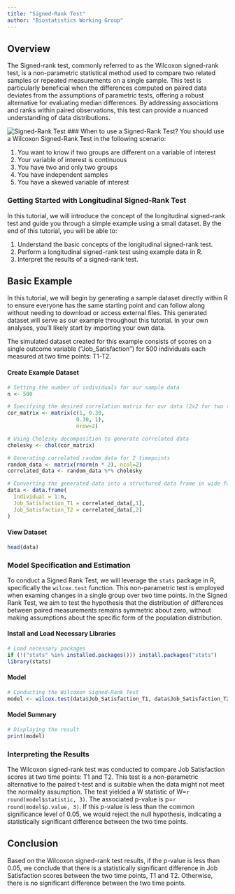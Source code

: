 ```yaml
---
title: "Signed-Rank Test"
author: "Biostatistics Working Group"
---
```


## Overview
The Signed-rank test, commonly referred to as the Wilcoxon signed-rank test, is a non-parametric statistical method used to compare two related samples or repeated measurements on a single sample. This test is particularly beneficial when the differences computed on paired data deviates from the assumptions of parametric tests, offering a robust alternative for evaluating median differences. By addressing associations and ranks within paired observations, this test can provide a nuanced understanding of data distributions. 

![Signed-Rank Test](./figures/signedrank.png)
### When to use a Signed-Rank Test?
You should use a Wilcoxon Signed-Rank Test in the following scenario:

1.	You want to know if two groups are different on a variable of interest
2.	Your variable of interest is continuous
3.	You have two and only two groups
4.	You have independent samples
5.	You have a skewed variable of interest

### Getting Started with Longitudinal Signed-Rank Test

In this tutorial, we will introduce the concept of the longitudinal signed-rank test and guide you through a simple example using a small dataset. By the end of this tutorial, you will be able to:

1. Understand the basic concepts of the longitudinal signed-rank test.
2. Perform a longitudinal signed-rank test using example data in R.
3. Interpret the results of a signed-rank test.

## Basic Example
In this tutorial, we will begin by generating a sample dataset directly within R to ensure everyone has the same starting point and can follow along without needing to download or access external files. This generated dataset will serve as our example throughout this tutorial. In your own analyses, you'll likely start by importing your own data.

The simulated dataset created for this example consists of scores on a single outcome variable ("Job_Satisfaction") for 500 individuals each measured at two time points: T1-T2.

#### Create Example Dataset
```r

# Setting the number of individuals for our sample data
n <- 500

# Specifying the desired correlation matrix for our data (2x2 for two time points)
cor_matrix <- matrix(c(1, 0.30, 
                      0.30, 1),
                      nrow=2)

# Using Cholesky decomposition to generate correlated data
cholesky <- chol(cor_matrix)

# Generating correlated random data for 2 timepoints
random_data <- matrix(rnorm(n * 2), ncol=2)
correlated_data <- random_data %*% cholesky

# Converting the generated data into a structured data frame in wide format
data <- data.frame(
  Individual = 1:n,
  Job_Satisfaction_T1 = correlated_data[,1],
  Job_Satisfaction_T2 = correlated_data[,2]
)

```

#### View Dataset
```r
head(data)
```

### Model Specification and Estimation
To conduct a Signed Rank Test, we will leverage the `stats` package in R, specifically the `wilcox.test` function. This non-parametric test is employed when examing changes in a single group over two time points. In the Signed Rank Test, we aim to test the hypothesis that the distribution of differences between paired measurements remains symmetric about zero, without making assumptions about the specific form of the population distribution.

#### Install and Load Necessary Libraries
```r
# Load necessary packages
if (!("stats" %in% installed.packages())) install.packages("stats")
library(stats)
```

#### Model
```r

# Conducting the Wilcoxon Signed-Rank Test
model <- wilcox.test(data$Job_Satisfaction_T1, data$Job_Satisfaction_T2, paired = TRUE)

```

#### Model Summary
```r
# Displaying the result
print(model)
```

### Interpreting the Results
The Wilcoxon signed-rank test was conducted to compare Job Satisfaction scores at two time points: T1 and T2. This test is a non-parametric alternative to the paired t-test and is suitable when the data might not meet the normality assumption. The test yielded a W statistic of W=`r round(model$statistic, 3)`. The associated p-value is p=`r round(model$p.value, 3)`. If this p-value is less than the common significance level of 0.05, we would reject the null hypothesis, indicating a statistically significant difference between the two time points.

## Conclusion
Based on the Wilcoxon signed-rank test results, if the p-value is less than 0.05, we conclude that there is a statistically significant difference in Job Satisfaction scores between the two time points, T1 and T2. Otherwise, there is no significant difference between the two time points.








